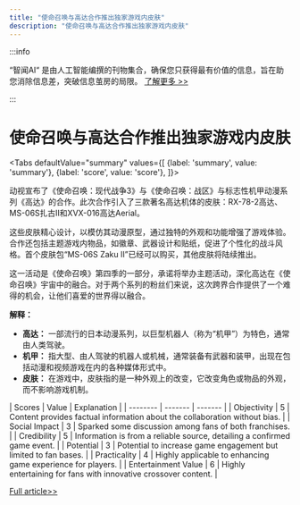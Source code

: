```yaml
---
title: "使命召唤与高达合作推出独家游戏内皮肤"
description: "使命召唤与高达合作推出独家游戏内皮肤"
---
```



:::info

“智闻AI“ 是由人工智能编撰的刊物集合，确保您只获得最有价值的信息，旨在助您消除信息差，突破信息茧房的局限。  [了解更多 >>](/)

:::

# 使命召唤与高达合作推出独家游戏内皮肤


<Tabs
	defaultValue="summary"
	values={[
	{label: 'summary', value: 'summary'},
	{label: 'score', value: 'score'},
]}>
<TabItem value="summary">


动视宣布了《使命召唤：现代战争3》与《使命召唤：战区》与标志性机甲动漫系列《高达》的合作。此次合作引入了三款著名高达机体的皮肤：RX-78-2高达、MS-06S扎古II和XVX-016高达Aerial。

这些皮肤精心设计，以模仿其动漫原型，通过独特的外观和功能增强了游戏体验。合作还包括主题游戏内物品，如徽章、武器设计和贴纸，促进了个性化的战斗风格。首个皮肤包“MS-06S Zaku II”已经可以购买，其他皮肤将陆续推出。

这一活动是《使命召唤》第四季的一部分，承诺将举办主题活动，深化高达在《使命召唤》宇宙中的融合。对于两个系列的粉丝们来说，这次跨界合作提供了一个难得的机会，让他们喜爱的世界得以融合。

**解释：**
- **高达：** 一部流行的日本动漫系列，以巨型机器人（称为“机甲”）为特色，通常由人类驾驶。
- **机甲：** 指大型、由人驾驶的机器人或机械，通常装备有武器和装甲，出现在包括动漫和视频游戏在内的各种媒体形式中。
- **皮肤：** 在游戏中，皮肤指的是一种外观上的改变，它改变角色或物品的外观，而不影响游戏机制。
</TabItem>
<TabItem value="score">
	| Scores     | Value   | Explanation |
	| -------- | ------- | ------- |
	| Objectivity  | 5    | Content provides factual information about the collaboration without bias.    |
	| Social Impact | 3     | Sparked some discussion among fans of both franchises.    |
	| Credibility    | 5    | Information is from a reliable source, detailing a confirmed game event.    |
	| Potential    | 3    | Potential to increase game engagement but limited to fan bases.    |
	| Practicality    | 4    | Highly applicable to enhancing game experience for players.    |
	| Entertainment Value    | 6    | Highly entertaining for fans with innovative crossover content.    |
</TabItem>
</Tabs>

[Full article>>](https://www.cnbeta.com.tw/articles/game/1433312.htm)

